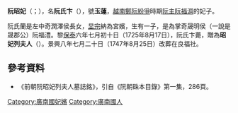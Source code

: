 '''阮昭妃'''（{{vie|v='''Nguyễn Chiêu Phi'''|hn=阮昭妃}}；{{bd|1685年||1725年|8月17日|catIdx=S阮}}），名'''阮氏卞'''（{{vie|v='''Nguyễn Thị Biện'''|hn=阮氏卞}}），號'''玉蓮'''，[[越南|越南]][[鄭阮紛爭|鄭阮紛爭]]時期[[阮主|阮主]][[阮福淍|阮福淍]]的妃子。

阮氏蘭是左中奇潤澤侯長女，[[阮福淍|显宗]]納為宮嬪，生有一子，是為掌奇晟明侯（一說是晟郡公）阮福澧。黎[[保泰|保泰]]六年七月初十日（1725年8月17日），阮氏卞薨，贈為'''昭妃列夫人'''（{{vie|v='''Chiêu Phi Liệt Phu Nhân'''|hn=昭妃列夫人}}）。景興八年七月二十日（1747年8月25日）改葬在良福社。

==參考資料==
*《前朝阮昭妃列夫人墓誌銘》，引自《阮朝硃本目錄》第一集，286頁。

[[Category:廣南國妃嬪|Category:廣南國妃嬪]]
[[Category:廣南國人|Category:廣南國人]]